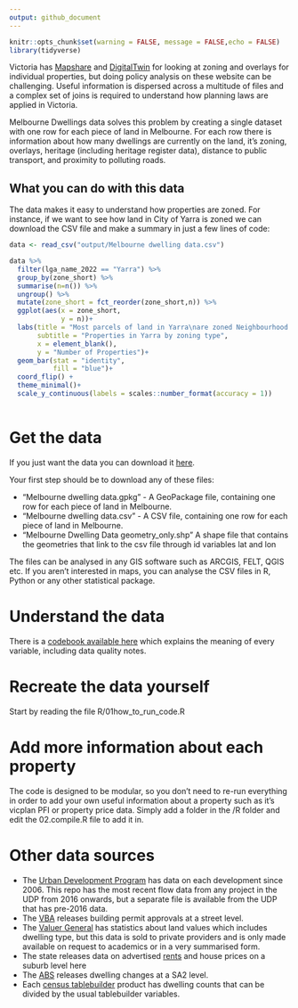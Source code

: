 ```yaml
---
output: github_document
---
```


```r
knitr::opts_chunk$set(warning = FALSE, message = FALSE,echo = FALSE) 
library(tidyverse)
```

Victoria has [Mapshare](https://mapshare.vic.gov.au/vicplan/) and [DigitalTwin](https://www.land.vic.gov.au/maps-and-spatial/digital-twin-victoria) for looking at zoning and overlays for individual properties, but doing policy analysis on these website can be challenging. Useful information is dispersed across a multitude of files and a complex set of joins is required to understand how planning laws are applied in Victoria.

Melbourne Dwellings data solves this problem by creating a single dataset with one row for each piece of land in Melbourne. For each row there is information about how many dwellings are currently on the land, it's zoning, overlays, heritage (including heritage register data), distance to public transport, and proximity to polluting roads. 

## What you can do with this data

The data makes it easy to understand how properties are zoned. For instance, if we want to see how land in City of Yarra is zoned we can download the CSV file and make a summary in just a few lines of code: 

```r
data <- read_csv("output/Melbourne dwelling data.csv") 

data %>%
  filter(lga_name_2022 == "Yarra") %>% 
  group_by(zone_short) %>% 
  summarise(n=n()) %>% 
  ungroup() %>% 
  mutate(zone_short = fct_reorder(zone_short,n)) %>% 
  ggplot(aes(x = zone_short, 
             y = n))+
  labs(title = "Most parcels of land in Yarra\nare zoned Neighbourhood residential",
       subtitle = "Properties in Yarra by zoning type",
       x = element_blank(),
       y = "Number of Properties")+
  geom_bar(stat = "identity",
           fill = "blue")+
  coord_flip() +
  theme_minimal()+
  scale_y_continuous(labels = scales::number_format(accuracy = 1))
  

```

# Get the data
If you just want the data you can download it [here](https://drive.google.com/drive/folders/1wxzX66pj2BIfTIbev0Z7bVJcj1SomiZk?usp=sharing).

Your first step should be to download any of these files:

* "Melbourne dwelling data.gpkg" - A GeoPackage file, containing one row for each piece of land in Melbourne.
* "Melbourne dwelling data.csv" - A CSV file, containing one row for each piece of land in Melbourne.
* "Melbourne Dwelling Data geometry_only.shp" A shape file that contains the geometries that link to the csv file through id variables  lat and lon

The files can be analysed in any GIS software such as ARCGIS, FELT, QGIS etc.
If you aren't interested in maps, you can analyse the CSV files in R, Python or any other statistical package.

# Understand the data
There is a [codebook available here](https://htmlpreview.github.io/?https://github.com/jonathananolan/Melbourne-dwelling-map/blob/main/codebook.html)
which explains the meaning of every variable, including data quality
notes.

# Recreate the data yourself
Start by reading the file R/01how_to_run_code.R

# Add more information about each property
The code is designed to be modular, so you don't need to re-run everything in order to add your own useful information about a property such as it's vicplan PFI or property price data. Simply add a folder in the /R folder and edit the 02.compile.R file to add it in.


# Other data sources

* The [Urban Development Program](https://www.planning.vic.gov.au/guides-and-resources/data-and-insights/urban-development-program) has data on each development since 2006. This repo has the most recent flow data from any project in the UDP from 2016 onwards, but a separate file is available from the UDP that has pre-2016 data.
* The [VBA](https://www.vba.vic.gov.au/about/data) releases building permit approvals at a street level.
* The [Valuer General](https://www.land.vic.gov.au/valuations/resources-and-reports/property-sales-statistics) has statistics about land values which includes dwelling type, but this data is sold to private providers and is only made available on request to academics or in a very summarised form.
* The state releases data on advertised [rents](https://github.com/yimbymelbourne/rental_report_cleaner) and house prices on a suburb level here
* The [ABS](https://www.abs.gov.au/statistics/industry/building-and-construction/estimated-dwelling-stock/latest-release) releases dwelling changes at a SA2 level.
* Each [census tablebuilder](https://tablebuilder.abs.gov.au/) product has dwelling counts that can be divided by the usual tablebuilder variables.